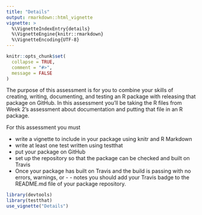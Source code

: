```yaml
---
title: "Details"
output: rmarkdown::html_vignette
vignette: >
  %\VignetteIndexEntry{details}
  %\VignetteEngine{knitr::rmarkdown}
  %\VignetteEncoding{UTF-8}
---
```


```r
knitr::opts_chunk$set(
  collapse = TRUE,
  comment = "#>",
  message = FALSE
)
```


The purpose of this assessment is for you to combine your skills of creating, writing, documenting, and testing an R package with releasing that package on GitHub. In this assessment you'll be taking the R files from Week 2's assessment about documentation and putting that file in an R package. 

For this assessment you must

 - write a vignette to include in your package using knitr and R Markdown
 - write at least one test written using testthat
 - put your package on GitHub
 - set up the repository so that the package can be checked and built on Travis
 - Once your package has built on Travis and the build is passing with no errors, warnings, or -  - notes you should add your Travis badge to the README.md file of your package repository.

```r
library(devtools)
library(testthat)
use_vignette("Details")
```

